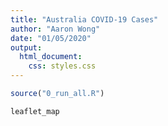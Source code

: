 ```yaml
---
title: "Australia COVID-19 Cases"
author: "Aaron Wong"
date: "01/05/2020"
output: 
  html_document:
    css: styles.css
---
```


```r
source("0_run_all.R")

```

```r
leaflet_map

```